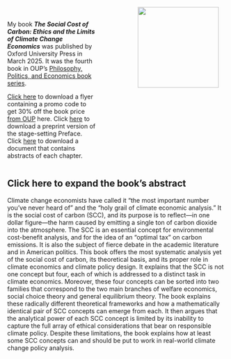 :::::: columns
::: {.column width="40%"}
\

My book ***The Social Cost of Carbon: Ethics and the Limits of Climate Change Economics*** was published by Oxford University Press in March 2025. It was the fourth book in OUP's [Philosophy, Politics, and Economics book series](https://global.oup.com/academic/content/series/p/philosophy-politics-and-economics-ppes/?lang=en&cc=us).

[Click here](https://github.com/paul-kelleher/paul-kelleher.github.io/blob/main/sccbook/SCC_discount_flyer.pdf?raw=true) to download a flyer containing a promo code to get 30% off the book price [from OUP](https://global.oup.com/academic/product/the-social-cost-of-carbon-9780197687796?cc=us&lang=en&) here. Click [here](https://github.com/paul-kelleher/paul-kelleher.github.io/blob/main/files/Kelleher_SCCbook_Preface_preprint.pdf?raw=true) to download a preprint version of the stage-setting Preface. Click [here](https://github.com/paul-kelleher/paul-kelleher.github.io/blob/main/sccbook/Book%20overview.pdf?raw=true) to download a document that contains abstracts of each chapter.
:::

::: {.column width="10%"}
:::

::: {.column width="40%"}
![](images/cover_from_proof_w_OUP-01.jpg){width="186"}
:::
::::::

::: {.callout-note collapse="true" icon="false"}
## Click here to expand the book's abstract

Climate change economists have called it "the most important number you've never heard of" and the "holy grail of climate economic analysis." It is the social cost of carbon (SCC), and its purpose is to reflect---in one dollar figure---the harm caused by emitting a single ton of carbon dioxide into the atmosphere. The SCC is an essential concept for environmental cost-benefit analysis, and for the idea of an "optimal tax" on carbon emissions. It is also the subject of fierce debate in the academic literature and in American politics. This book offers the most systematic analysis yet of the social cost of carbon, its theoretical basis, and its proper role in climate economics and climate policy design. It explains that the SCC is not one concept but four, each of which is addressed to a distinct task in climate economics. Moreover, these four concepts can be sorted into two families that correspond to the two main branches of welfare economics, social choice theory and general equilibrium theory. The book explains these radically different theoretical frameworks and how a mathematically identical pair of SCC concepts can emerge from each. It then argues that the analytical power of each SCC concept is limited by its inability to capture the full array of ethical considerations that bear on responsible climate policy. Despite these limitations, the book explains how at least some SCC concepts can and should be put to work in real-world climate change policy analysis.
:::
